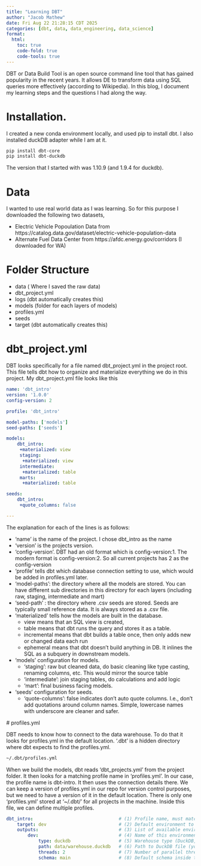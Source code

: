 ```yaml
---
title: "Learning DBT"
author: "Jacob Mathew"
date: Fri Aug 22 21:28:15 CDT 2025
categories: [dbt, data, data_engineering, data_science]
format:
  html:
    toc: true
    code-fold: true
    code-tools: true
---
```


DBT or Data Build Tool is an open source command line tool that has gained popularity in the recent years. It allows DE to transform data using SQL queries more effectively (according to Wikipedia). In this blog, I document my learning steps and the questions I had along the way.

# Installation.

I created a new conda environment locally, and used pip to install dbt. I also installed duckDB adapter while I am at it.
```sh
pip install dbt-core
pip install dbt-duckdb
```

The version that I started with was 1.10.9 (and 1.9.4 for duckdb).

# Data

I wanted to use real world data as I was learning. So for this purpose I downloaded the following two datasets,

- Electric Vehicle Popoulation Data from https://catalog.data.gov/dataset/electric-vehicle-population-data
- Alternate Fuel Data Center from https://afdc.energy.gov/corridors (I downloaded for WA)

# Folder Structure

- data ( Where I saved the raw data)
- dbt_project.yml
- logs (dbt automatically creates this)
- models (folder for each layers of models)
- profiles.yml 
- seeds
- target (dbt automatically creates this)

# dbt_project.yml

DBT looks specifically for a file named dbt_project.yml in the project root. This file tells dbt how to organize and materialize everything we do in this project. My dbt_project.yml file looks like this 

```yaml
name: 'dbt_intro'
version: '1.0.0'
config-version: 2

profile: 'dbt_intro'

model-paths: ['models']
seed-paths: ['seeds']

models:
    dbt_intro:
     +materialized: view
     staging:
      +materialized: view
     intermediate:
      +materialized: table
     marts:
      +materialized: table

seeds:
    dbt_intro: 
     +quote_columns: false

---
```

The explanation for each of the lines is as follows:

- 'name' is the name of the project. I chose dbt_intro as the name
- 'version' is the projects version.
- 'config-version'. DBT had an old format which is config-version:1. The modern format is config-version:2. So all current projects has 2 as the config-version
- 'profile' tells dbt which database connection setting to use, which would be added in profiles.yml later. 
- 'model-paths': the directory where all the models are stored. You can have different sub directories in this directory for each layers (including raw, staging, intermediate and mart)
- 'seed-path' : the directory where .csv seeds are stored. Seeds are typically small reference data. It is always stored as a .csv file. 
- 'materialized' tells how the models are built in the database.
  - view means that an SQL view is created,
  - table means that dbt runs the query and stores it as a table.
  - incremental means that dbt builds a table once, then only adds new or changed data each run
  - ephemeral means that dbt doesn't build anything in DB. It inlines the SQL as a subquery in downstream models.
- 'models' configuration for models.
  - 'staging': raw but cleaned data, do basic cleaning like type casting, renaming columns, etc. This would mirror the source table
  - 'intermediate': join staging tables, do calculations and add logic
  - 'mart': final business facing models. 
- 'seeds' configuration for seeds.
  - 'quote-columns': false indicates don't auto quote columns. I.e., don't add quotations around column names. Simple, lowercase names with underscore are cleaner and safer. 
  
 # profiles.yml

DBT needs to know how to connect to the data warehouse. To do that it looks for profiles.yml in the default location. '.dbt' is a hidden directory where dbt expects to find the profiles.yml. 

```sh
~/.dbt/profiles.yml
```

When we build the models, dbt reads 'dbt_projects.yml' from the project folder. It then looks for a matching profile name in 'profiles.yml'. In our case, the profile name is dbt-intro. It then uses the connection details there. We can keep a version of profiles.yml in our repo for version control purposes, but we need to have a version of it in the default location. There is only one 'profiles.yml' stored at '~/.dbt/' for all projects in the machine. Inside this file, we can define multiple profiles.

```yaml
dbt_intro:                                # (1) Profile name, must match "profile:" in dbt_project.yml
    target: dev                           # (2) Default environment to use
    outputs:                              # (3) List of available environments/connections
        dev:                              # (4) Name of this environment
            type: duckdb                  # (5) Warehouse type (DuckDB, Postgres, BigQuery, Snowflake, etc.)
            path: data/warehouse.duckdb   # (6) Path to DuckDB file (your local warehouse DB)
            threads: 2                    # (7) Number of parallel threads dbt can use (compiles/runs faster)
            schema: main                  # (8) Default schema inside the warehouse (like a namespace)
```